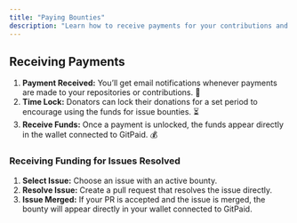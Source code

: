 ```yaml
---
title: "Paying Bounties"
description: "Learn how to receive payments for your contributions and funded repositories."
---
```


## Receiving Payments

<ol>
  <li>
    <strong>Payment Received:</strong> You’ll get email notifications whenever
    payments are made to your repositories or contributions. 📧
  </li>
  <li>
    <strong>Time Lock:</strong> Donators can lock their donations for a set
    period to encourage using the funds for issue bounties. ⏳
  </li>
  <li>
    <strong>Receive Funds:</strong> Once a payment is unlocked, the funds appear
    directly in the wallet connected to GitPaid. 💰
  </li>
</ol>

### Receiving Funding for Issues Resolved

<ol>
  <li>
    <strong>Select Issue:</strong> Choose an issue with an active bounty.
  </li>
  <li>
    <strong>Resolve Issue:</strong> Create a pull request that resolves the
    issue directly.
  </li>
  <li>
    <strong>Issue Merged:</strong> If your PR is accepted and the issue is
    merged, the bounty will appear directly in your wallet connected to GitPaid.
  </li>
</ol>
